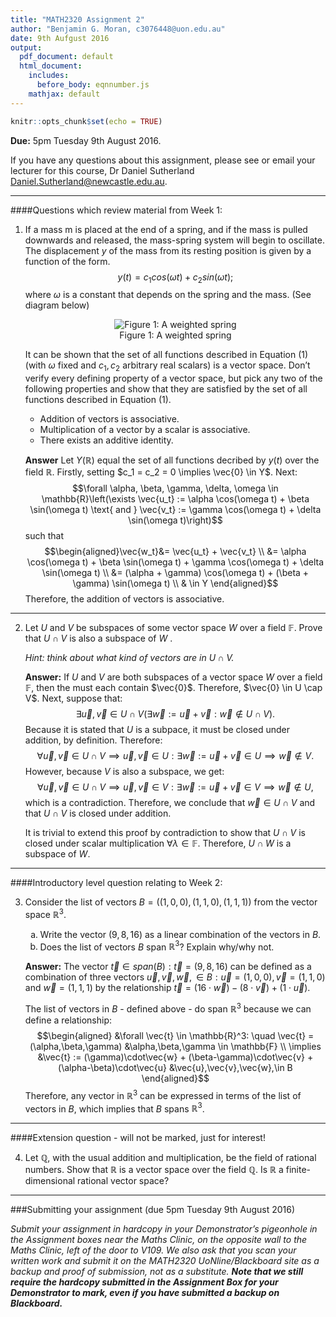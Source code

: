 ```yaml
---
title: "MATH2320 Assignment 2"
author: "Benjamin G. Moran, c3076448@uon.edu.au"
date: 9th Aufgust 2016
output:
  pdf_document: default
  html_document:
    includes:
      before_body: eqnnumber.js
    mathjax: default
---
```


```r
knitr::opts_chunk$set(echo = TRUE)

```
**Due:** 5pm Tuesday 9th August 2016.

If you have any questions about this assignment, please see or email your lecturer for this course, Dr Daniel Sutherland <Daniel.Sutherland@newcastle.edu.au>.

***
####Questions which review material from Week 1:

1. If a mass m is placed at the end of a spring, and if the mass is pulled downwards and released, the mass-spring system will begin to oscillate. The displacement $y$ of the mass from its resting position is given by a function of the form. 
$$ y(t) = c_1 cos(\omega t) + c_2 sin(\omega t); $$ where $\omega$ is a constant that depends on the spring and the mass. (See diagram below) <center> ![Figure 1: A weighted spring](figures/spring.jpg) </center>

    It can be shown that the set of all functions described in Equation (1) (with $\omega$ fixed and $c_1, c_2$ arbitrary real scalars) is a vector space. Don't verify every defining property of a vector space, but pick any two of the following properties and show that they are satisfied by the set of all functions described in Equation (1).
    * Addition of vectors is associative.
    * Multiplication of a vector by a scalar is associative.
    * There exists an additive identity.
    
    \hfill
    
    **Answer** Let $Y(\mathbb{R})$ equal the set of all functions decribed by $y(t)$ over the field $\mathbb{R}$. Firstly, setting $c_1 = c_2 = 0 \implies \vec{0} \in Y$. Next: $$\forall \alpha, \beta, \gamma, \delta, \omega \in \mathbb{R}\left(\exists \vec{u_t} := \alpha \cos(\omega t) + \beta \sin(\omega t) \text{ and } \vec{v_t} := \gamma \cos(\omega t) + \delta \sin(\omega t)\right)$$ such that 
    $$\begin{aligned}\vec{w_t}&= \vec{u_t} + \vec{v_t} \\ &= \alpha \cos(\omega t) + \beta \sin(\omega t) + \gamma \cos(\omega t) + \delta \sin(\omega t) \\ &= (\alpha + \gamma) \cos(\omega t) + (\beta + \gamma) \sin(\omega t) \\ & \in Y \end{aligned}$$ Therefore, the addition of vectors is associative.

***

2.	Let $U$ and $V$ be subspaces of some vector space $W$ over a field $\mathbb{F}$. Prove that $U \cap V$ is also a subspace of $W$ .

    *Hint: think about what kind of vectors are in $U \cap V$.*
    
    \hfill
    
    **Answer:** If $U$ and $V$ are both subspaces of a vector space $W$ over a field $\mathbb{F}$, then the must each contain $\vec{0}$. Therefore, $\vec{0} \in U \cap V$. Next, suppose that: $$\exists \vec{u},\vec{v} \in U \cap V ( \exists\vec{w} := \vec{u} + \vec{v}: \vec{w} \notin U \cap V).$$ Because it is stated that $U$ is a subpace, it must be closed under addition, by definition. Therefore: $$\forall \vec{u},\vec{v} \in U \cap V \implies \vec{u},\vec{v} \in U : \exists\vec{w} := \vec{u} + \vec{v} \in U \implies \vec{w} \notin V.$$ However, because $V$ is also a subspace, we get: $$\forall \vec{u},\vec{v} \in U \cap V \implies \vec{u},\vec{v} \in V: \exists\vec{w} := \vec{u} + \vec{v} \in V \implies \vec{w} \notin U,$$ which is a contradiction. Therefore, we conclude that $\vec{w} \in U \cap V$ and that $U \cap V$ is closed under addition. 
    
    It is trivial to extend this proof by contradiction to show that $U \cap V$ is closed under scalar multiplication $\forall \lambda \in \mathbb{F}$. Therefore, $U \cap W$ is a subspace of $W$.

***
####Introductory level question relating to Week 2:

3.	Consider the list of vectors $B = ((1, 0, 0), (1, 1, 0), (1, 1, 1))$ from the vector space $\mathbb{R}^3$.

    (a)	Write the vector $(9, 8, 16)$ as a linear combination of the vectors in $B$.
    (b)	Does the list of vectors $B$ span $\mathbb{R}^3$? Explain why/why not.
    
    \hfill
    
    **Answer:** The vector $\vec{t} \in span(B): \vec{t} = (9,8,16)$ can be defined as a combination of three vectors $\vec{u},\vec{v},\vec{w},\in B: \vec{u} = (1,0,0), \vec{v} = (1,1,0) \text{ and } \vec{w} = (1,1,1)$ by the relationship $\vec{t} = (16\cdot \vec{w}) - (8 \cdot \vec{v}) + (1 \cdot \vec{u})$.
    
    The list of vectors in $B$ - defined above - do span $\mathbb{R}^3$ because we can define a relationship: $$\begin{aligned} &\forall \vec{t} \in \mathbb{R}^3: \quad \vec{t} = (\alpha,\beta,\gamma) &\alpha,\beta,\gamma \in \mathbb{F} \\ \implies &\vec{t} := (\gamma)\cdot\vec{w} + (\beta-\gamma)\cdot\vec{v} + (\alpha-\beta)\cdot\vec{u} &\vec{u},\vec{v},\vec{w},\in B \end{aligned}$$ Therefore, any vector in $\mathbb{R}^3$ can be expressed in terms of the list of vectors in $B$, which implies that $B$ spans $\mathbb{R}^3$.
    

***
####Extension question - will not be marked, just for interest!

4.	Let $\mathbb{Q}$, with the usual addition and multiplication, be the field of rational numbers. Show that $\mathbb{R}$ is a vector space over the field $\mathbb{Q}$. Is $\mathbb{R}$ a finite-dimensional rational vector space?

***
###Submitting your assignment (due 5pm Tuesday 9th August 2016)

*Submit your assignment in hardcopy in your Demonstrator's pigeonhole in the Assignment boxes near the Maths Clinic, on the opposite wall to the Maths Clinic, left of the door to V109. We also ask that you scan your written work and submit it on the MATH2320 UoNline/Blackboard site as a backup and proof of submission, not as a substitute. __Note that we still require the hardcopy submitted in the Assignment Box for your Demonstrator to mark, even if you have submitted a backup on Blackboard.__*
